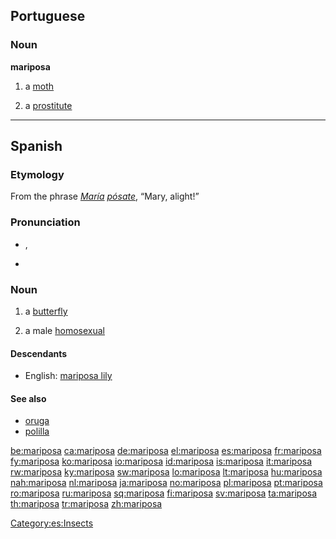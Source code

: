 ==Portuguese==

===Noun===
'''mariposa''' {{f}}

# a [[moth]]
# {{slang|lang=pt}} a [[prostitute]]

----

==Spanish==

===Etymology===
From the phrase ''[[María]] [[posar|pósa]]te'', “Mary, alight!”

===Pronunciation===
* {{IPA|/mariˈposa/|lang=es}}, {{SAMPA|/mari"posa/}}
* {{hyphenation|ma|ri|po|sa}}

===Noun===
{{es-noun-f}}

# a [[butterfly]]
# {{slang|lang=es}} a male [[homosexual]]

====Descendants====
* English: [[mariposa lily]]

====See also====
* [[oruga]] {{f}}
* [[polilla]] {{f}}

[[Category:es:Insects]]

[[be:mariposa]]
[[ca:mariposa]]
[[de:mariposa]]
[[el:mariposa]]
[[es:mariposa]]
[[fr:mariposa]]
[[fy:mariposa]]
[[ko:mariposa]]
[[io:mariposa]]
[[id:mariposa]]
[[is:mariposa]]
[[it:mariposa]]
[[rw:mariposa]]
[[ky:mariposa]]
[[sw:mariposa]]
[[lo:mariposa]]
[[lt:mariposa]]
[[hu:mariposa]]
[[nah:mariposa]]
[[nl:mariposa]]
[[ja:mariposa]]
[[no:mariposa]]
[[pl:mariposa]]
[[pt:mariposa]]
[[ro:mariposa]]
[[ru:mariposa]]
[[sq:mariposa]]
[[fi:mariposa]]
[[sv:mariposa]]
[[ta:mariposa]]
[[th:mariposa]]
[[tr:mariposa]]
[[zh:mariposa]]
